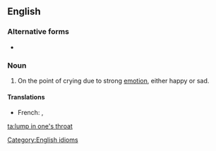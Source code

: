 ==English==

===Alternative forms===
* {{l|en|lump to one's throat}}

===Noun===
{{en-noun|?}}

# On the point of crying due to strong [[emotion]], either happy or sad.
#: {{ux|en|After hearing his story I could hardly speak for the '''lump in my throat'''.}}

====Translations====
{{trans-top|on the point of crying}}
* French: {{t|fr|un nœud dans la gorge}}, {{t|fr|une boule dans la gorge}}
{{trans-mid}}
{{trans-bottom}}

[[Category:English idioms]]

[[ta:lump in one's throat]]
